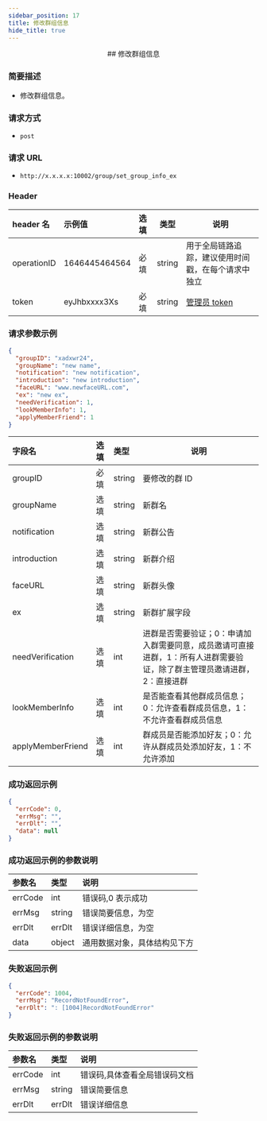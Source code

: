```yaml
---
sidebar_position: 17
title: 修改群组信息
hide_title: true
---
```


<center>
## 修改群组信息

</center>

### 简要描述

- 修改群组信息。

### 请求方式

- `post`

### 请求 URL

- `http://x.x.x.x:10002/group/set_group_info_ex`

### Header

| header 名   | 示例值        | 选填 | 类型   | 说明                                               |
| :---------- | :------------ | :--- | ------ | -------------------------------------------------- |
| operationID | 1646445464564 | 必填 | string | 用于全局链路追踪，建议使用时间戳，在每个请求中独立 |
| token       | eyJhbxxxx3Xs  | 必填 | string | [管理员 token](docs/restapi/apis/authenticationManagement/getToken.mdx)                                       |

### 请求参数示例

```json
{
  "groupID": "xadxwr24",
  "groupName": "new name",
  "notification": "new notification",
  "introduction": "new introduction",
  "faceURL": "www.newfaceURL.com",
  "ex": "new ex",
  "needVerification": 1,
  "lookMemberInfo": 1,
  "applyMemberFriend": 1
}
```

| 字段名            | 选填 | 类型   | 说明                                                                                                                    |
| :---------------- | :--- | :----- | ----------------------------------------------------------------------------------------------------------------------- |
| groupID           | 必填 | string | 要修改的群 ID                                                                                                           |
| groupName         | 选填 | string | 新群名                                                                                                                  |
| notification      | 选填 | string | 新群公告                                                                                                                |
| introduction      | 选填 | string | 新群介绍                                                                                                                |
| faceURL           | 选填 | string | 新群头像                                                                                                                |
| ex                | 选填 | string | 新群扩展字段                                                                                                            |
| needVerification  | 选填 | int    | 进群是否需要验证；0：申请加入群需要同意，成员邀请可直接进群，1：所有人进群需要验证，除了群主管理员邀请进群，2：直接进群 |
| lookMemberInfo    | 选填 | int    | 是否能查看其他群成员信息；0：允许查看群成员信息，1：不允许查看群成员信息                                                |
| applyMemberFriend | 选填 | int    | 群成员是否能添加好友；0：允许从群成员处添加好友，1：不允许添加                                                          |

### 成功返回示例

```json
{
  "errCode": 0,
  "errMsg": "",
  "errDlt": "",
  "data": null
}
```

### 成功返回示例的参数说明

| 参数名  | 类型   | 说明                         |
| :------ | :----- | :--------------------------- |
| errCode | int    | 错误码,0 表示成功            |
| errMsg  | string | 错误简要信息，为空    |
| errDlt  | errDlt | 错误详细信息，为空    |
| data    | object | 通用数据对象，具体结构见下方 |

### 失败返回示例

```json
{
  "errCode": 1004,
  "errMsg": "RecordNotFoundError",
  "errDlt": ": [1004]RecordNotFoundError"
}
```

### 失败返回示例的参数说明

| 参数名  | 类型   | 说明                          |
| :------ | :----- | :---------------------------- |
| errCode | int    | 错误码,具体查看全局错误码文档 |
| errMsg  | string | 错误简要信息                  |
| errDlt  | errDlt | 错误详细信息                  |
